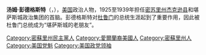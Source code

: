 '''汤姆·彭德格斯特'''（{{lang-en|'''Thomas Joseph Pendergast'''}}，{{bd|1873年|7月22日|1945年|1月26日}}），[[美国|美国]]政治人物，1925至1939年担任[[密苏里州|密苏里州]][[杰克逊县_(密苏里州)|杰克逊县]]和堪萨斯城政治集团的首脑。彭德格斯特对[[杜鲁门|杜鲁门]]的总统生涯起到了重要作用，因此被杜鲁门总统成为“堪萨斯城的老朋友”。

{{Authority control}}
{{美國政治人物小作品}}

{{DEFAULTSORT:Pendergast, Tom}}
[[Category:密蘇里州民主黨人|Category:密蘇里州民主黨人]]
[[Category:愛爾蘭裔美國人|Category:愛爾蘭裔美國人]]
[[Category:密蘇里州人|Category:密蘇里州人]]
[[Category:美国党魁|Category:美国党魁]]
[[Category:美国政党领袖|Category:美国政党领袖]]